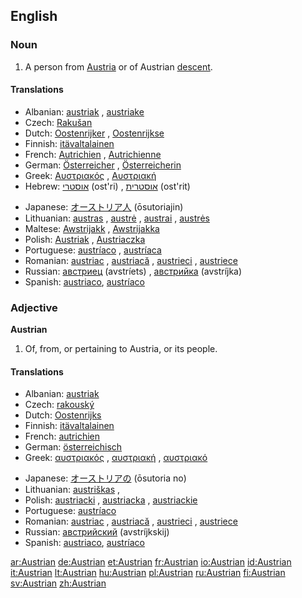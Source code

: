 ==English==

===Noun===
{{en-noun}}

# A person from [[Austria]] or of Austrian [[descent]].

====Translations====
{{trans-top|Austrian person}}
* Albanian: [[austriak]] {{m}}, [[austriake]] {{f}}
* Czech: [[Rakušan]] {{m}}
* Dutch: [[Oostenrijker]] {{m}}, [[Oostenrijkse]] {{f}}
* Finnish: [[itävaltalainen]]
* French: [[Autrichien]] {{m}}, [[Autrichienne]] {{f}}
* German: [[Österreicher]] {{m}}, [[Österreicherin]] {{f}}
* Greek: [[Αυστριακός]] {{m}}, [[Αυστριακή]] {{f}}
* Hebrew: [[אוסטרי]] (ost'ri) {{m}}, [[אוסטרית]] (ost'rit) {{f}}
{{trans-mid}}
* Japanese: [[オーストリア人]] (ōsutoriajin)
* Lithuanian: [[austras]] {{m}}, [[austrė]] {{f}}, [[austrai]] {{m|p}}, [[austrės]] {{f|p}}
* Maltese: [[Awstrijakk]] {{m}}, [[Awstrijakka]] {{f}}
* Polish: [[Austriak]] {{m}}, [[Austriaczka]] {{f}}
* Portuguese: [[austríaco]] {{m}}, [[austríaca]] {{f}}
* Romanian: [[austriac]] {{m}}, [[austriacă]] {{f}}, [[austrieci]] {{p}}, [[austriece]] {{f|p}}
* Russian: [[австриец]] (avstríets) {{m}}, [[австрийка]] (avstríjka) {{f}}
* Spanish: [[austriaco]], [[austríaco]]
{{trans-bottom}}

===Adjective===
'''Austrian'''

# Of, from, or pertaining to Austria, or its people.

====Translations====
{{trans-top|related to Austria}}
* Albanian: [[austriak]]
* Czech: [[rakouský]] {{m}}
* Dutch: [[Oostenrijks]]
* Finnish: [[itävaltalainen]]
* French: [[autrichien]]
* German: [[österreichisch]]
* Greek: [[αυστριακός]] {{m}}, [[αυστριακή]] {{f}}, [[αυστριακό]] {{n}}
{{trans-mid}}
* Japanese: [[オーストリアの]] (ōsutoria no)
* Lithuanian: [[austriškas]] {{m}}, {{austriška}} {{f}}
* Polish: [[austriacki]] {{m}}, [[austriacka]] {{f}}, [[austriackie]] {{n}}
* Portuguese: [[austríaco]]
* Romanian: [[austriac]] {{m}}, [[austriacă]] {{f}}, [[austrieci]] {{m|p}}, [[austriece]] {{f|p}}
* Russian: [[австрийский]] (avstríjkskij)
* Spanish: [[austriaco]], [[austríaco]]
{{trans-bottom}}

[[ar:Austrian]]
[[de:Austrian]]
[[et:Austrian]]
[[fr:Austrian]]
[[io:Austrian]]
[[id:Austrian]]
[[it:Austrian]]
[[lt:Austrian]]
[[hu:Austrian]]
[[pl:Austrian]]
[[ru:Austrian]]
[[fi:Austrian]]
[[sv:Austrian]]
[[zh:Austrian]]